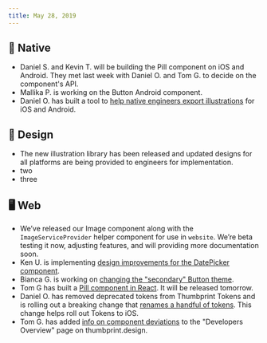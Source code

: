 ```yaml
---
title: May 28, 2019
---
```


## 📱 Native

-   Daniel S. and Kevin T. will be building the Pill component on iOS and Android. They met last week with Daniel O. and Tom G. to decide on the component's API.
-   Mallika P. is working on the Button Android component. 
-   Daniel O. has built a tool to [help native engineers export illustrations](https://thumbprint-image-service.netlify.com/) for iOS and Android.

## 🍭 Design

-   The new illustration library has been released and updated designs for all platforms are being provided to engineers for implementation.
-   two
-   three

## 🖥 Web

-   We’ve released our Image component along with the `ImageServiceProvider` helper component for use in `website`. We’re beta testing it now, adjusting features, and will providing more documentation soon.
-   Ken U. is implementing [design improvements for the DatePicker component](https://github.com/thumbtack/thumbprint/pull/250).
-   Bianca G. is working on [changing the "secondary" Button theme](https://github.com/thumbtack/thumbprint/issues/89).
-   Tom G has built a [Pill component in React](https://deploy-preview-254--thumbprint.netlify.com/components/pill/react/). It will be released tomorrow.
-   Daniel O. has removed deprecated tokens from Thumbprint Tokens and is rolling out a breaking change that [renames a handful of tokens](https://github.com/thumbtack/thumbprint/pull/242). This change helps roll out Tokens to iOS.
-   Tom G. has added [info on component deviations](https://github.com/thumbtack/thumbprint/pull/258/files) to the "Developers Overview" page on thumbprint.design.
